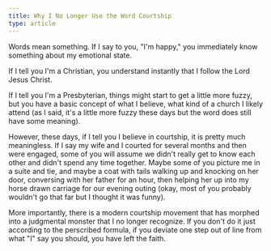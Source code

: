 ```yaml
---
title: Why I No Longer Use the Word Courtship
type: article
---
```


Words mean something. If I say to you, "I'm happy," you immediately know something about my emotional state.

If I tell you I'm a Christian, you understand instantly that I follow the Lord Jesus Christ.

If I tell you I'm a Presbyterian, things might start to get a little more fuzzy, but you have a basic concept of what I believe, what kind of a church I likely attend (as I said, it's a little more fuzzy these days but the word does still have some meaning).

However, these days, if I tell you I believe in courtship, it is pretty much meaningless. If I say my wife and I courted for several months and then were engaged, some of you will assume we didn't really get to know each other and didn't spend any time together. Maybe some of you picture me in a suite and tie, and maybe a coat with tails walking up and knocking on her door, conversing with her father for an hour, then helping her up into my horse drawn carriage for our evening outing (okay, most of you probably wouldn't go that far but I thought it was funny).

More importantly, there is a modern courtship movement that has morphed into a judgmental monster that I no longer recognize. If you don't do it just according to the perscribed formula, if you deviate one step out of line from what "I" say you should, you have left the faith.

